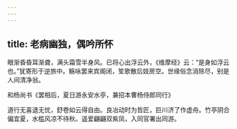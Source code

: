 ```yaml
---
---
---
```

title: 老病幽独，偶吟所怀
---



眼渐昏昏耳渐聋，满头霜雪半身风。已将心出浮云外，《维摩经》云：“是身如浮云也。”犹寄形于逆旅中。觞咏罢来宾阁闭，笙歌散后妓房空。世缘俗念消除尽，别是人间清净翁。

和杨尚书《罢相后，夏日游永安水亭，兼招本曹杨侍郎同行》

道行无喜退无忧，舒卷如云得自由。良冶动时为哲匠，巨川济了作虚舟。竹亭阴合偏宜夏，水槛风凉不待秋。遥爱翩翩双紫凤，入同官署出同游。
